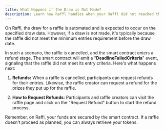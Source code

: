 ```yaml
---
title: What Happens if the Draw is Not Made?
description: Learn how Raffl handles when your Raffl did not reached the minimum entries to draw.
---
```


On Raffl, the draw for a raffle is automated and is expected to occur on the specified draw date. However, if a draw is not made, it's typically because the raffle did not meet the minimum entries requirement before the draw date.

In such a scenario, the raffle is cancelled, and the smart contract enters a refund stage. The smart contract will emit a "**DeadlineFailedCriteria**" event, signaling that the raffle did not meet its entry criteria. Here's what happens next:

1. **Refunds:** When a raffle is cancelled, participants can request refunds for their entries. Likewise, the raffle creator can request a refund for the prizes they put up for the raffle.

2. **How to Request Refunds:** Participants and raffle creators can visit the raffle page and click on the "Request Refund" button to start the refund process.

Remember, on Raffl, your funds are secured by the smart contract. If a raffle doesn't proceed as planned, you can always retrieve your tokens.
